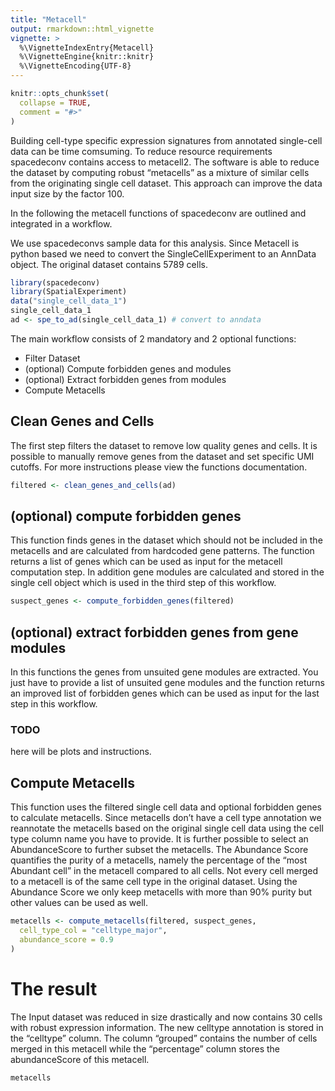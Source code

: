 ```yaml
---
title: "Metacell"
output: rmarkdown::html_vignette
vignette: >
  %\VignetteIndexEntry{Metacell}
  %\VignetteEngine{knitr::knitr}
  %\VignetteEncoding{UTF-8}
---
```

```r
knitr::opts_chunk$set(
  collapse = TRUE,
  comment = "#>"
)
```

Building cell-type specific expression signatures from annotated single-cell data can be time comsuming. To reduce resource requirements spacedeconv contains access to metacell2. The software is able to reduce the dataset by computing robust "metacells" as a mixture of similar cells from the originating single cell dataset. This approach can improve the data input size by the factor 100. 

In the following the metacell functions of spacedeconv are outlined and integrated in a workflow. 

We use spacedeconvs sample data for this analysis. Since Metacell is python based we need to convert the SingleCellExperiment to an AnnData object. The original dataset contains 5789 cells. 
```r
library(spacedeconv)
library(SpatialExperiment)
data("single_cell_data_1")
single_cell_data_1
ad <- spe_to_ad(single_cell_data_1) # convert to anndata
```

The main workflow consists of 2 mandatory and 2 optional functions:

* Filter Dataset
* (optional) Compute forbidden genes and modules
* (optional) Extract forbidden genes from modules
* Compute Metacells

## Clean Genes and Cells
The first step filters the dataset to remove low quality genes and cells. It is possible to manually remove genes from the dataset and set specific UMI cutoffs. For more instructions please view the functions documentation.
```r
filtered <- clean_genes_and_cells(ad)
```
## (optional) compute forbidden genes
This function finds genes in the dataset which should not be included in the metacells and are calculated from hardcoded gene patterns. The function returns a list of genes which can be used as input for the metacell computation step. In addition gene modules are calculated and stored in the single cell object which is used in the third step of this workflow. 

```r
suspect_genes <- compute_forbidden_genes(filtered)
```

## (optional) extract forbidden genes from gene modules
In this functions the genes from unsuited gene modules are extracted. You just have to provide a list of unsuited gene modules and the function returns an improved list of forbidden genes which can be used as input for the last step in this workflow.

### TODO
here will be plots and instructions.

## Compute Metacells 
This function uses the filtered single cell data and optional forbidden genes to calculate metacells. Since metacells don't have a cell type annotation we reannotate the metacells based on the original single cell data using the cell type column name you have to provide. It is further possible to select an AbundanceScore to further subset the metacells. The Abundance Score quantifies the purity of a metacells, namely the percentage of the "most Abundant cell" in the metacell compared to all cells. Not every cell merged to a metacell is of the same cell type in the original dataset. Using the Abundance Score we only keep metacells with more than 90% purity but other values can be used as well. 

```r
metacells <- compute_metacells(filtered, suspect_genes,
  cell_type_col = "celltype_major",
  abundance_score = 0.9
)
```

# The result

The Input dataset was reduced in size drastically and now contains 30 cells with robust expression information. The new celltype annotation is stored in the "celltype" column. The column "grouped" contains the number of cells merged in this metacell while the "percentage" column stores the abundanceScore of this metacell. 

```r
metacells
```
